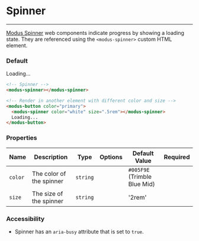 # Spinner

---

[Modus Spinner](https://modus.trimble.com/components/spinners/) web components indicate progress by showing a loading state. They are referenced using the `<modus-spinner>` custom HTML element.

### Default

<modus-spinner></modus-spinner>

<modus-button color="primary">
  <modus-spinner color="white" size=".5rem"></modus-spinner>
  Loading...
</modus-button>

```html
<!-- Spinner -->
<modus-spinner></modus-spinner>

<!-- Render in another element with different color and size -->
<modus-button color="primary">
  <modus-spinner color="white" size=".5rem"></modus-spinner>
  Loading...
</modus-button>
```

### Properties

| Name    | Description              | Type     | Options | Default Value                | Required |
| ------- | ------------------------ | -------- | ------- | ---------------------------- | -------- |
| `color` | The color of the spinner | `string` |         | `#005F9E` (Trimble Blue Mid) |          |
| `size`  | The size of the spinner  | `string` |         | '2rem'                       |          |

### Accessibility

- Spinner has an `aria-busy` attribute that is set to `true`.
